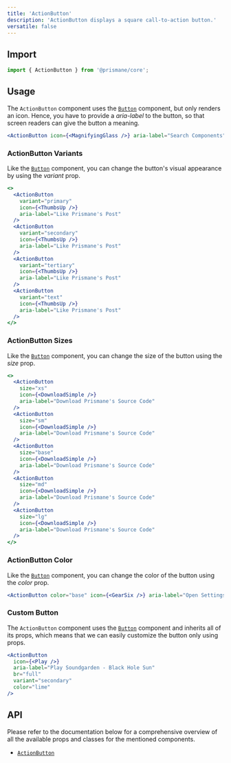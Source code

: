 ---
title: 'ActionButton'
description: 'ActionButton displays a square call-to-action button.'
versatile: false
---

## Import

```js
import { ActionButton } from '@prismane/core';
```

## Usage

The `ActionButton` component uses the [`Button`](/docs/components/button) component, but only renders an icon. Hence, you have to provide a _aria-label_ to the button, so that screen readers can give the button a meaning.

```jsx preview
<ActionButton icon={<MagnifyingGlass />} aria-label="Search Components" />
```

### ActionButton Variants

Like the [`Button`](/docs/components/button) component, you can change the button's visual appearance by using the _variant_ prop.

```jsx preview
<>
  <ActionButton
    variant="primary"
    icon={<ThumbsUp />}
    aria-label="Like Prismane's Post"
  />
  <ActionButton
    variant="secondary"
    icon={<ThumbsUp />}
    aria-label="Like Prismane's Post"
  />
  <ActionButton
    variant="tertiary"
    icon={<ThumbsUp />}
    aria-label="Like Prismane's Post"
  />
  <ActionButton
    variant="text"
    icon={<ThumbsUp />}
    aria-label="Like Prismane's Post"
  />
</>
```

### ActionButton Sizes

Like the [`Button`](/docs/components/button) component, you can change the size of the button using the _size_ prop.

```jsx preview
<>
  <ActionButton
    size="xs"
    icon={<DownloadSimple />}
    aria-label="Download Prismane's Source Code"
  />
  <ActionButton
    size="sm"
    icon={<DownloadSimple />}
    aria-label="Download Prismane's Source Code"
  />
  <ActionButton
    size="base"
    icon={<DownloadSimple />}
    aria-label="Download Prismane's Source Code"
  />
  <ActionButton
    size="md"
    icon={<DownloadSimple />}
    aria-label="Download Prismane's Source Code"
  />
  <ActionButton
    size="lg"
    icon={<DownloadSimple />}
    aria-label="Download Prismane's Source Code"
  />
</>
```

### ActionButton Color

Like the [`Button`](/docs/components/button) component, you can change the color of the button using the _color_ prop.

```jsx preview
<ActionButton color="base" icon={<GearSix />} aria-label="Open Settings" />
```

### Custom Button

The `ActionButton` component uses the [`Button`](/docs/components/button) component and inherits all of its props, which means that we can easily customize the button only using props.

```jsx preview
<ActionButton
  icon={<Play />}
  aria-label="Play Soundgarden - Black Hole Sun"
  br="full"
  variant="secondary"
  color="lime"
/>
```

## API

Please refer to the documentation below for a comprehensive overview of all the available props and classes for the mentioned components.

- [`ActionButton`](/docs/components-api/action-button-api)
